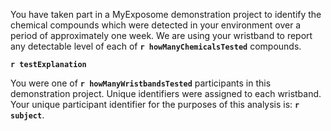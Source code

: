 

You have taken part in a MyExposome demonstration project to identify the chemical compounds 
which were detected in your environment
over a period of approximately one week.  We are using your wristband to report any detectable level of each of  **`r howManyChemicalsTested`** compounds.  

**`r testExplanation`** 

You were one of  **`r howManyWristbandsTested`** participants in this demonstration project. Unique identifiers were assigned to each wristband. Your unique participant identifier for the purposes of this analysis is:   **`r subject`**.


[comment1]: # (The line below, taken out of comment, will identify the MyExposome subject name (not show in output).)

[comment2]: # (You were originally assigned, by MyExposome, the unique subject identifier of **`r pureSubjectName`**.)







